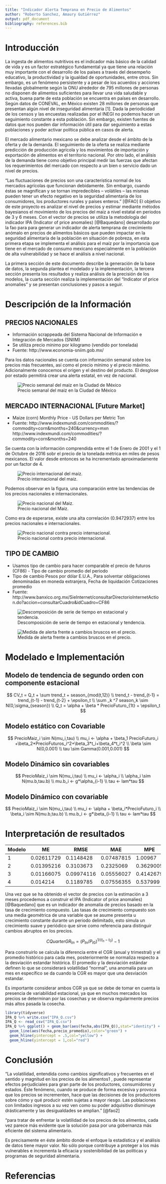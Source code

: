 ```yaml
---
title: "Indicador Alerta Temprana en Precio de Alimentos"
author: "Roberto Sanchez, Amaury Gutiérrez"
output: pdf_document
bibliography: references.bib
---
```



# Introducción

La ingesta de alimentos nutritivos es el indicador más básico de la calidad de vida y es un factor estratégico fundamental ya que tiene una relación muy importante con el desarrollo de los países a través del desempeño educativo, la productividad y la igualdad de oportunidades, entre otros. Sin embargo, es un fenómeno persistente y a pesar de los acuerdos y acciones llevadas globalmente según la ONU alrededor de 795 millones de personas no disponen de alimentos suficientes para llevar una vida saludable y activa, buena parte de esta población se encuentra en países en desarrollo. Según datos de CONEVAL, en México existen 28 millones de personas que presentan algún nivel de inseguridad alimentaria [1]. Dada la periodicidad de los censos y las encuestas realizadas por el INEGI no podemos hacer un seguimiento constante a esta población. Sin embargo, existen fuentes de datos que nos pueden dar información útil para dar seguimiento a estas poblaciones y poder activar política pública en casos de alerta. 

El mercado alimentario mexicano se debe analizar desde el ámbito de la oferta y de la demanda. El seguimiento de la oferta se realiza mediante predicción de producción agrícola y los movimientos de importación y exportación de alimentos en el territorio nacional. Por otro lado, el análisis de la demanda tiene como objetivo principal medir las fuerzas que afectan los requerimientos del mercado con respecto a un bien o servicio dado un nivel de precios. 

"Las fluctuaciones de precios son una característica normal de los mercados agrícolas que funcionan debidamente. Sin embargo, cuando éstas se magnifican y se tornan impredecibles – volátiles – las mismas pueden tener un efecto negativo en la seguridad alimentaria de los consumidores, los productores rurales y países enteros." [@FAO] El objetivo de este proyecto es analizar el nivel de precios y estimar mediante métodos bayesianos el movimiento de los precios del maiz a nivel estatal en periodos de 3 y 6 meses. Con el vector de precios se utiliza la metodología del indicador IPA (Indicator of
price anomalies) [@Baquedano] desarrollado por la fao para para generar un indicador de alerta temprana de crecimiento anómalo en precios de alimentos básicos que pueden impactar en la seguridad alimentaria de la población en situación de pobreza, en esta primera etapa se implementa el análisis para el maíz por la importancia que tiene en el mercado de consumo mexicano especialmente en la población de alta vulnerabilidad y se hace el análisis a nivel nacional.

La primera sección de este documento describe la generación de la base de datos, la segunda plantea el modelado y la implementación, la tercera sección presenta los resultados y realiza análisis de la precisión de los modelos, la cuarta sección realiza la implementación del "Indicator of price anomalies" y se presentan conclusiones y pasos a seguir.


# Descripción de la Información

## PRECIOS NACIONALES
- Información scrappeada del Sistema Nacional de Información e Integración de Mercados (SNIIM)
- Se utiliza precio mínimo por kilogramo (vendido por tonelada)
- Fuente:
 http://www.economia-sniim.gob.mx/
 
Para los datos nacionales se cuenta con información semanal sobre los precios más frecuentes, así como el precio mínimo y el precio máximo. Adicionalmente conocemos el origen y el destino del producto. El desglose por estado permitirá crear una alerta estatal, en vez de nacional.

![Precio semanal del maiz en la Ciudad de México](./images/df_semanal.png)


## MERCADO INTERNACIONAL [Future Market]
- Maize (corn) Monthly Price - US Dollars per Metric Ton
- Fuente:
 http://www.indexmundi.com/commodities/?commodity=corn&months=240&currency=mxn
 http://www.indexmundi.com/commodities/?commodity=corn&months=240
 
Se cuenta con la información comprendida entre el 1 de Enero de 2001 y el 1 de Octubre de 2016 sobr el precio de la tonelada métrica en miles de pesos mexicanos. El valor desde entonces se ha incrementado aproximadamente por un factor de 4.

![Precio internacional del maiz.](./images/internacional.png)


Podemos observar en la figura, una comparación entre las tendencias de los precios nacionales e internacionales.

![Precio nacional del Maiz.](./images/internacional_nacional.png)

Como era de esperarse, existe una alta correlación ($0.9472937$) entre los precios nacionales e internacionales.

![Precio nacional contra precio internacional.](./images/correlation.png)

## TIPO DE CAMBIO 
- Usamos tipo de cambio para hacer comparable el precio de futuros 
 (CF86) - Tipo de cambio promedio del periodo	
- Tipo de cambio Pesos por dólar E.U.A., Para solventar obligaciones denominadas en moneda extranjera, Fecha de liquidación Cotizaciones promedio
- Fuente:
 http://www.banxico.org.mx/SieInternet/consultarDirectorioInternetAction.do?accion=consultarCuadro&idCuadro=CF86
 
![Descomposición de serie de tiempo en estacional y tendencia.](./images/ts_decomposition.png) 


![Medida de alerta frente a cambios bruscos en el precio.](./images/ts_decomposition.png) 

# Modelado e Implementación

## Modelo de tendencia de segundo orden con componente estacional 


$$
CV_t = Q_t + \sum trend_t + season_{mod(t,12)} \\
trend_t - trend_{t-1} = trend_{t-1} - trend_{t-2} + \epsilon_t \\
\sum _k ^7 season_k \sim N(0,\sigma_{season}) \\
Q_t = \alpha + \beta * PrecioFuturo_{1t} + \epsilon_t
$$

## Modelo estático con Covariable

$$ 
PrecioMaiz_i \sim N(mu_i,tau)  \\
mu_i <- \alpha + \beta_1 PrecioFuturo_i +\beta_2*PrecioFuturos_i^2+\beta_3*t_i+\beta_4*t_i^2 \\
\beta \sim N(0,0.001) \\
tau \sim Gamma(0.001,0.001)
$$

## Modelo Dinámico sin covariables

$$ 
PrecioMaiz_i \sim N(mu_i,tau)  \\
mu_i <- \alpha_i \\
\alpha_i \sim N(mu.b,tau.b) \\
mu.b_i <- g*\alpha_{i-1} \\
tau <- lam*tau
$$



## Modelo Dinámico con covariable

$$
PrecioMaiz_i \sim N(mu_i,tau)  \\
mu_i <- \alpha + \beta_i*PrecioFuturo_i \\
\beta_i \sim N(mu.b,tau.b) \\
mu.b_i <- g*\beta_{i-1} \\
tau <- lam*tau
$$


# Interpretación de resultados



| Modelo | ME         | RMSE       | MAE        | MPE       | MAPE     |
|--------|------------|------------|------------|-----------|----------|
| 1      | 0.02611729 | 0.1148428  | 0.07487815 | 1.00967   | 2.08551  |
| 2      | 0.01395216 | 0.3103673  | 0.2325069  | 0.3629005 | 6.196993 |
| 3      | 0.01166075 | 0.09974116 | 0.05556027 | 0.4142679 | 1.446658 |
| 4      | 0.014214   | 0.1189785  | 0.07556355 | 0.537999  | 1.996587 |


Una vez que se ha obtenido el vector de precios con la estimación a 3 meses procedemos a construir el IPA (Indicator of price anomalies) [@Baquedano] que es un indicador de anomalía de precios basado en la tasa de crecimiento compuesto. Las tasas de crecimiento compuesto son una media geométrica de una variable que se asume presenta u crecimiento constante durante un periodo delimitado, esto simula un crecimiento suave y periódico que sirve como referencia para distinguir cambios abruptos en los precios.

$$
CQuarterGR_{tn} = (P_{tn}/P_{t0})^{1/(t_n-t_0)} - 1
$$

Para construirlo se calcula la diferencia entre el CGR (anual y trimestral) y el promedio histórico para cada mes, posteriormente se normaliza respecto a la desviación estandar histórica. El promedio y la desviación estándar definen lo que se considerará volatilidad “normal”, una anomalía para un mes en específico se da cuando la CGR es mayor que una desviación estandar. 

Es importante considerar ambos CGR ya que se debe de tomar en cuenta la presencia de variabilidad estacional, ya que en muchos mercados los precios se determinan por las cosechas y se observa regularmente precios más altos pasada la cosecha.


```r
library(tidyverse)
IPA_Q %>% write.csv("IPA_Q.csv")
IPA_Q <- read_csv("IPA_Q.csv")
IPA_Q %>% ggplot() + geom_bar(aes(fecha,abs(IPA_Q)),stat="identity") + 
  geom_line(aes(fecha,precio_promedio),color="green") + 
  geom_hline(yintercept = .5,col="yellow") +
  geom_hline(yintercept = 1,col="red")

```

# Conclusión

"La volatilidad, entendida como cambios significativos y frecuentes en el sentido y magnitud en los precios de los alimentos1 , puede representar efectos perjudiciales para gran parte de los productores, consumidores y estados. Éste fenómeno, cuando se produce de forma excesiva y provoca que los precios se incrementen, hace que las decisiones de los productores sobre cómo y qué producir estén sujetas a mayor riesgo. Las poblaciones con limitados ingresos a su vez ven como su poder adquisitivo disminuye drásticamente y las desigualdades se amplian." [@fao2]


"para tratar de enfrentar la volatilidad de los precios de los alimentos, cada vez parece más evidente que la solución pasa por una gobernanza más eficiente del sistema alimentario. 

Es precisamente en éste ámbito donde el enfoque la estadística y el análisis de datos tiene mayor valor. No sólo porque contribuye a proteger a los más vulnerables e incrementa la eficacia y sostenibilidad de las políticas y programas de seguridad alimentaria.

# Referencias
